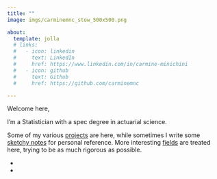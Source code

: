 ```yaml
---
title: ""
image: imgs/carminemnc_stow_500x500.png

about:
  template: jolla
  # links:
  #   - icon: linkedin
  #     text: LinkedIn
  #     href: https://www.linkedin.com/in/carmine-minichini
  #   - icon: github
  #     text: Github
  #     href: https://github.com/carminemnc

---
```


Welcome here,

I'm a Statistician with a spec degree in actuarial science.

Some of my various <a href="projects.qmd" class="cool-link">projects</a> are here, while sometimes I write some <a href="notebooks.qmd" class="cool-link">sketchy notes</a> for personal reference. More interesting <a href="posts.qmd" class="cool-link">fields</a> are treated here, trying to be as much rigorous as possible.

<div class="social-container">
  <ul class="social-icons">
    <li>
       <a href="https://github.com/carminemnc"><i class="fa fa-github"></i></a>
    </li>
    <li>
       <a href="https://www.linkedin.com/in/carmine-minichini"><i class="fa fa-linkedin"></i></a>
    </li>
  </ul>
</div>
